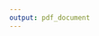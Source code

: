 ```yaml
---
output: pdf_document
---
```

<!--
\def\bibindent{1em}
\parskip=2\baselineskip \advance\parskip by 0pt plus 2pt
\setlength{\parindent}{0cm}

\setlength{\bibhang}{1em}

-->

\backmatter

\setlength{\parindent}{-0.5in}
\setlength{\leftskip}{0.5in}
\setlength{\parskip}{8pt}

\chapter{$bibname$}
